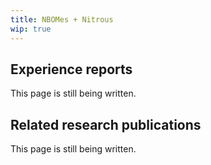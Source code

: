 ---
title: NBOMes + Nitrous
wip: true
---

## Experience reports

This page is still being written.

## Related research publications

This page is still being written.

